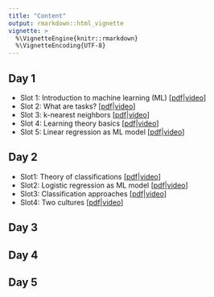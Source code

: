 ```yaml
---
title: "Content"
output: rmarkdown::html_vignette
vignette: >
  %\VignetteEngine{knitr::rmarkdown}
  %\VignetteEncoding{UTF-8}
---
```


## Day 1

- Slot 1: Introduction to machine learning (ML) [[pdf](reference/figures/slides-intro.pdf)|[video](https://www.youtube.com/watch?v=xZRyi2xuCd0&index=2&t=385s&list=PLMyWaJl2LoXyhFvMjtbBGs0Pi8khHbKm3)]
- Slot 2: What are tasks? [[pdf](reference/figures/slides-tasks.pdf)|[video](https://www.youtube.com/watch?v=pFWVIGPpupk&index=3&t=599s&list=PLMyWaJl2LoXyhFvMjtbBGs0Pi8khHbKm3)]
- Slot 3: k-nearest neighbors [[pdf](reference/figures/slides-knn.pdf)|[video](https://www.youtube.com/watch?v=hXQq-lryqtE&index=4&t=0s&list=PLMyWaJl2LoXyhFvMjtbBGs0Pi8khHbKm3)]
- Slot 4: Learning theory basics [[pdf](reference/figures/slides-loss.pdf)|[video](https://www.youtube.com/watch?v=g3w98HnbtEw&index=5&t=802s&list=PLMyWaJl2LoXyhFvMjtbBGs0Pi8khHbKm3)]
- Slot 5: Linear regression as ML model [[pdf](/home/daniel/github_repos/lecture_i2ml/01-intro/slides-limo.pdf)|[video](https://www.youtube.com/watch?v=v9eocCAfJ_w&index=6&t=1517s&list=PLMyWaJl2LoXyhFvMjtbBGs0Pi8khHbKm3)]

## Day 2

- Slot1: Theory of classifications [[pdf](reference/figures/slides-classification.pdf)|[video](https://www.youtube.com/watch?v=T2Zc_n_E9o4&index=2&list=PLMyWaJl2LoXxjj3A-nctKtkG5xJqrdFMU&t=0s)]
- Slot2: Logistic regression as ML model [[pdf](reference/figures/slides-logistic.pdf)|[video](https://www.youtube.com/watch?v=l3yBsf7Jq5E&index=3&list=PLMyWaJl2LoXxjj3A-nctKtkG5xJqrdFMU&t=0s)]
- Slot3: Classification approaches [[pdf](reference/figures/slides-classification-appraoches.pdf)|[video](https://www.youtube.com/watch?v=9L1ka-RLwTc&index=4&list=PLMyWaJl2LoXxjj3A-nctKtkG5xJqrdFMU&t=0s)]
- Slot4: Two cultures [[pdf](reference/figures/slides-cultures.pdf)|[video](https://www.youtube.com/watch?v=AMurBE2nUNI&index=5&list=PLMyWaJl2LoXxjj3A-nctKtkG5xJqrdFMU&t=0s)]

## Day 3

## Day 4

## Day 5